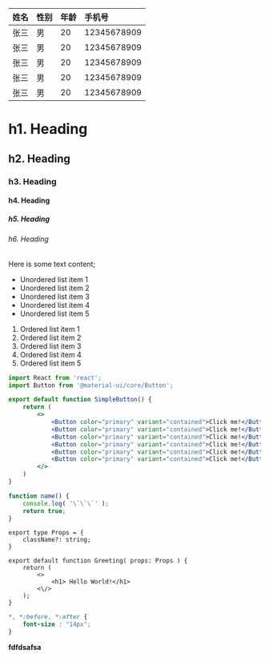 | 姓名 | 性别 | 年龄 | 手机号 |
| :-- | :-- | :-- | :-- |
| 张三 | 男 | 20 | 12345678909 |
| 张三 | 男 | 20 | 12345678909 |
| 张三 | 男 | 20 | 12345678909 |
| 张三 | 男 | 20 | 12345678909 |
| 张三 | 男 | 20 | 12345678909 |

# h1. Heading
## h2. Heading
### h3. Heading
#### h4. Heading
##### h5. Heading
###### h6. Heading

Here is some text content;

- Unordered list item 1
- Unordered list item 2
- Unordered list item 3
- Unordered list item 4
- Unordered list item 5

1. Ordered list item 1
1. Ordered list item 2
1. Ordered list item 3
1. Ordered list item 4
1. Ordered list item 5

```jsx {{{ <${MODULE} /> }}}
import React from 'react';
import Button from '@material-ui/core/Button';

export default function SimpleButton() {
    return (
        <>
            <Button color="primary" variant="contained">Click me!</Button>
            <Button color="primary" variant="contained">Click me!</Button>
            <Button color="primary" variant="contained">Click me!</Button>
            <Button color="primary" variant="contained">Click me!</Button>
            <Button color="primary" variant="contained">Click me!</Button>
            <Button color="primary" variant="contained">Click me!</Button>
        </>
    )
}
```

```js
function name() {
    console.log( '\`\`\`' );
    return true;
}
```

```tsx
export type Props = {
    className?: string;
}

export default function Greeting( props: Props ) {
    return (
        <>
            <h1> Hello World!</h1>
        <\/>
    );
}
```

```css
*, *:before, *:after {
    font-size : "14px";
}
```

**fdfdsafsa**
